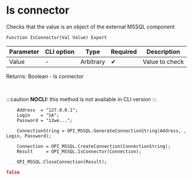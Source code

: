 ﻿---
sidebar_position: 3
description: Is connector  and other functions to work with MS SQL in the Open Integration Package, a free open-source integration library for 1C:Enterprise 8, OneScript and CLI
keywords: [1C, 1С, 1С:Enterprise, 1С:Enterprise 8.3, API, Integration, Services, Exchange, OneScript, CLI, MS SQL]
---


# Is connector 
 Checks that the value is an object of the external MSSQL component



`Function IsConnector(Val Value) Export`

  | Parameter | CLI option | Type | Required | Description |
  |-|-|-|-|-|
  | Value | - | Arbitrary | &#x2714; | Value to check |

  
  Returns:  Boolean - Is connector

<br/>


:::caution
**NOCLI:** this method is not available in CLI version
:::
<br/>



```bsl title="1C:Enterprise/OneScript code example"
    Address  = "127.0.0.1";
    Login    = "SA";
    Password = "12we...";

    ConnectionString = OPI_MSSQL.GenerateConnectionString(Address, , Login, Password);

    Connection = OPI_MSSQL.CreateConnection(ConnectionString);
    Result     = OPI_MSSQL.IsConnector(Connection);

    OPI_MSSQL.CloseConnection(Result);
```
 



```json title="Result"
false
```

